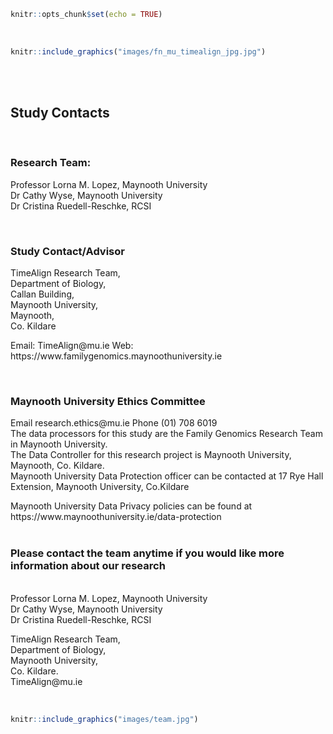 

```r
knitr::opts_chunk$set(echo = TRUE)
```

&nbsp;  

```r
knitr::include_graphics("images/fn_mu_timealign_jpg.jpg")
```
<br><br> <!-- Add two line breaks -->


## Study Contacts

&nbsp;  

### Research Team:  

Professor Lorna M. Lopez, Maynooth University  
Dr Cathy Wyse, Maynooth University  
Dr Cristina Ruedell-Reschke, RCSI

&nbsp;  

### Study Contact/Advisor 	
TimeAlign Research Team,  
Department of Biology,  
Callan Building,  
Maynooth University,  
Maynooth,  
Co. Kildare
&nbsp;  

Email:  TimeAlign@mu.ie
Web:    https://www.familygenomics.maynoothuniversity.ie

&nbsp;  

### Maynooth University Ethics Committee
Email		research.ethics@mu.ie 
Phone		(01) 708 6019  
The data processors for this study are the Family Genomics Research Team in Maynooth University.  
The Data Controller for this research project is Maynooth University, Maynooth, Co. Kildare.
&nbsp;  
Maynooth University Data Protection officer can be contacted at 17 Rye Hall Extension, Maynooth University, Co.Kildare  

Maynooth University Data Privacy policies can be found at https://www.maynoothuniversity.ie/data-protection
&nbsp; &nbsp;  
&nbsp; &nbsp;

### Please contact the team anytime if you would like more information about our research
&nbsp;  
Professor Lorna M. Lopez, Maynooth University  
Dr Cathy Wyse, Maynooth University  
Dr Cristina Ruedell-Reschke, RCSI

 

TimeAlign Research Team,  
Department of Biology,  
Maynooth University,  
Co. Kildare.  
TimeAlign@mu.ie  

&nbsp;  

```r
knitr::include_graphics("images/team.jpg")
```

